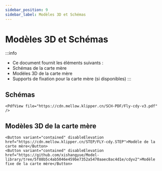 ```yaml
---
sidebar_position: 9
sidebar_label: Modèles 3D et Schémas
---
```


# Modèles 3D et Schémas


:::info
* Ce document fournit les éléments suivants :
* Schémas de la carte mère
* Modèles 3D de la carte mère
* Supports de fixation pour la carte mère (si disponibles)
:::

## Schémas

    <PdfView file="https://cdn.mellow.klipper.cn/SCH-PDF/Fly-cdy-v3.pdf" />


## Modèles 3D de la carte mère

    <Button variant="contained" disableElevation href="https://cdn.mellow.klipper.cn/STEP/FLY-cdy.STEP">Modèle de la carte mère</Button>
    <Button variant="contained" disableElevation href="https://github.com/xishangyue/Model-library/tree/5f88b5c4ab5046e459be7352a5470aaec8ac4d1e/cdyv2">Modèle fixe de la carte mère</Button>